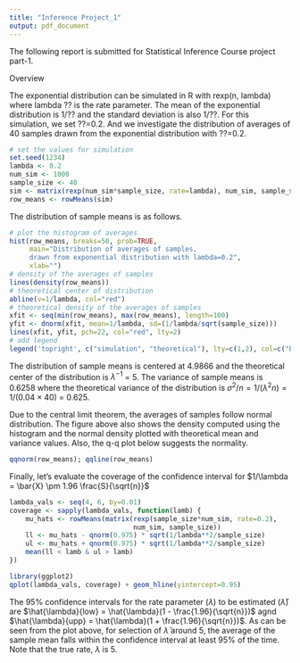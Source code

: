 ```yaml
---
title: "Inference Project_1"
output: pdf_document
---
```



The following report is submitted for Statistical Inference Course project part-1.

Overview

The exponential distribution can be simulated in R with rexp(n, lambda) where lambda ?? is the rate parameter. The mean of the exponential distribution is 1/?? and the standard deviation is also 1/??. For this simulation, we set ??=0.2. And we investigate the distribution of averages of 40 samples drawn from the exponential distribution with ??=0.2.
```r
# set the values for simulation
set.seed(1234)
lambda <- 0.2
num_sim <- 1000
sample_size <- 40
sim <- matrix(rexp(num_sim*sample_size, rate=lambda), num_sim, sample_size)
row_means <- rowMeans(sim)
```

The distribution of sample means is as follows.
```r
# plot the histogram of averages
hist(row_means, breaks=50, prob=TRUE,
     main="Distribution of averages of samples,
     drawn from exponential distribution with lambda=0.2",
     xlab="")
# density of the averages of samples
lines(density(row_means))
# theoretical center of distribution
abline(v=1/lambda, col="red")
# theoretical density of the averages of samples
xfit <- seq(min(row_means), max(row_means), length=100)
yfit <- dnorm(xfit, mean=1/lambda, sd=(1/lambda/sqrt(sample_size)))
lines(xfit, yfit, pch=22, col="red", lty=2)
# add legend
legend('topright', c("simulation", "theoretical"), lty=c(1,2), col=c("black", "red"))
```
The distribution of sample means is centered at 4.9866 and the theoretical center of the distribution is $\lambda^{-1}$ = 5. The variance of sample means is 0.6258 where the theoretical variance of the distribution is $\sigma^2 / n = 1/(\lambda^2 n) = 1/(0.04 \times 40)$ = 0.625.

Due to the central limit theorem, the averages of samples follow normal distribution. The figure above also shows the density computed using the histogram and the normal density plotted with theoretical mean and variance values. Also, the q-q plot below suggests the normality.
```r
qqnorm(row_means); qqline(row_means)
```


Finally, let's evaluate the coverage of the confidence interval for $1/\lambda = \bar{X} \pm 1.96 \frac{S}{\sqrt{n}}$
```r
lambda_vals <- seq(4, 6, by=0.01)
coverage <- sapply(lambda_vals, function(lamb) {
    mu_hats <- rowMeans(matrix(rexp(sample_size*num_sim, rate=0.2),
                               num_sim, sample_size))
    ll <- mu_hats - qnorm(0.975) * sqrt(1/lambda**2/sample_size)
    ul <- mu_hats + qnorm(0.975) * sqrt(1/lambda**2/sample_size)
    mean(ll < lamb & ul > lamb)
})

library(ggplot2)
qplot(lambda_vals, coverage) + geom_hline(yintercept=0.95)
```

The 95% confidence intervals for the rate parameter ($\lambda$) to be estimated ($\hat{\lambda}$) are $\hat{\lambda}{low} = \hat{\lambda}(1 - \frac{1.96}{\sqrt{n}})$ agnd $\hat{\lambda}{upp} = \hat{\lambda}(1 + \frac{1.96}{\sqrt{n}})$. As can be seen from the plot above, for selection of $\hat{\lambda}$ around 5, the average of the sample mean falls within the confidence interval at least 95% of the time. Note that the true rate, $\lambda$ is 5.